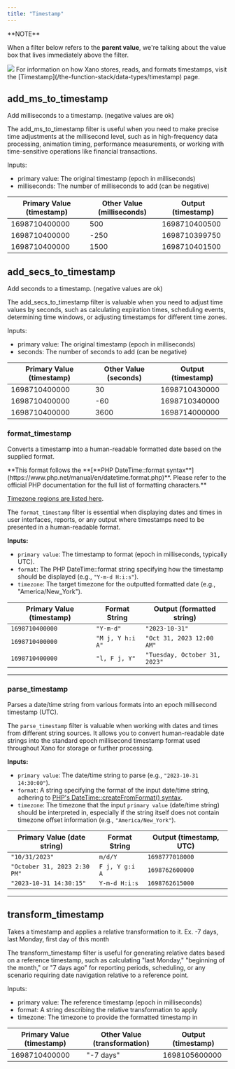 ```yaml
---
title: "Timestamp"
---
```


<Tip>
  **NOTE**

  When a filter below refers to the **parent value**, we're talking about the value box that lives immediately above the filter.

  <Frame caption="">
    <img src="/images/465e2547-image.jpeg" />
  </Frame>
</Tip>

<Info>
For information on how Xano stores, reads, and formats timestamps, visit the [Timestamp](/the-function-stack/data-types/timestamp) page.

</Info>

## add\_ms\_to\_timestamp

Add milliseconds to a timestamp. (negative values are ok)

The add\_ms\_to\_timestamp filter is useful when you need to make precise time adjustments at the millisecond level, such as in high-frequency data processing, animation timing, performance measurements, or working with time-sensitive operations like financial transactions.

Inputs:

* primary value: The original timestamp (epoch in milliseconds)
* milliseconds: The number of milliseconds to add (can be negative)

| Primary Value (timestamp) | Other Value (milliseconds) | Output (timestamp) |
| ------------------------- | -------------------------- | ------------------ |
| 1698710400000             | 500                        | 1698710400500      |
| 1698710400000             | -250                       | 1698710399750      |
| 1698710400000             | 1500                       | 1698710401500      |

## add\_secs\_to\_timestamp

Add seconds to a timestamp. (negative values are ok)

The add\_secs\_to\_timestamp filter is valuable when you need to adjust time values by seconds, such as calculating expiration times, scheduling events, determining time windows, or adjusting timestamps for different time zones.

Inputs:

* primary value: The original timestamp (epoch in milliseconds)
* seconds: The number of seconds to add (can be negative)

| Primary Value (timestamp) | Other Value (seconds) | Output (timestamp) |
| ------------------------- | --------------------- | ------------------ |
| 1698710400000             | 30                    | 1698710430000      |
| 1698710400000             | -60                   | 1698710340000      |
| 1698710400000             | 3600                  | 1698714000000      |

### format\_timestamp

Converts a timestamp into a human-readable formatted date based on the supplied format.

<Info>
**This format follows the **[**PHP DateTime::format syntax**](https://www.php.net/manual/en/datetime.format.php)**. Please refer to the official PHP documentation for the full list of formatting characters.**

[Timezone regions are listed here](https://en.wikipedia.org/wiki/List_of_tz_database_time_zones).

</Info>

The `format_timestamp` filter is essential when displaying dates and times in user interfaces, reports, or any output where timestamps need to be presented in a human-readable format.

**Inputs:**

* `primary value`: The timestamp to format (epoch in milliseconds, typically UTC).
* `format`: The PHP DateTime::format string specifying how the timestamp should be displayed (e.g., `"Y-m-d H:i:s"`).
* `timezone`: The target timezone for the outputted formatted date (e.g., "America/New\_York").

| Primary Value (timestamp) | Format String    | Output (formatted string)     |
| ------------------------- | ---------------- | ----------------------------- |
| `1698710400000`           | `"Y-m-d"`        | `"2023-10-31"`                |
| `1698710400000`           | `"M j, Y h:i A"` | `"Oct 31, 2023 12:00 AM"`     |
| `1698710400000`           | `"l, F j, Y"`    | `"Tuesday, October 31, 2023"` |

***

### parse\_timestamp

Parses a date/time string from various formats into an epoch millisecond timestamp (UTC).

The `parse_timestamp` filter is valuable when working with dates and times from different string sources. It allows you to convert human-readable date strings into the standard epoch millisecond timestamp format used throughout Xano for storage or further processing.

**Inputs:**

* `primary value`: The date/time string to parse (e.g., `"2023-10-31 14:30:00"`).
* `format`: A string specifying the format of the input date/time string, adhering to [PHP's DateTime::createFromFormat() syntax](https://www.php.net/manual/en/datetime.createfromformat.php).
* `timezone`: The timezone that the input `primary value` (date/time string) should be interpreted in, especially if the string itself does not contain timezone offset information (e.g., `"America/New_York"`).

| Primary Value (date string)  | Format String  | Output (timestamp, UTC) |
| ---------------------------- | -------------- | ----------------------- |
| `"10/31/2023"`               | `m/d/Y`        | `1698777018000`         |
| `"October 31, 2023 2:30 PM"` | `F j, Y g:i A` | `1698762600000`         |
| `"2023-10-31 14:30:15"`      | `Y-m-d H:i:s`  | `1698762615000`         |

***

## transform\_timestamp

Takes a timestamp and applies a relative transformation to it. Ex. -7 days, last Monday, first day of this month

The transform\_timestamp filter is useful for generating relative dates based on a reference timestamp, such as calculating "last Monday," "beginning of the month," or "7 days ago" for reporting periods, scheduling, or any scenario requiring date navigation relative to a reference point.

Inputs:

* primary value: The reference timestamp (epoch in milliseconds)
* format: A string describing the relative transformation to apply
* timezone: The timezone to provide the formatted timestamp in

| Primary Value (timestamp) | Other Value (transformation) | Output (timestamp) |
| ------------------------- | ---------------------------- | ------------------ |
| 1698710400000             | "-7 days"                    | 1698105600000      |